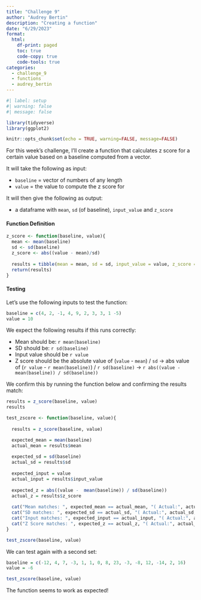 ```yaml
---
title: "Challenge 9"
author: "Audrey Bertin"
description: "Creating a function"
date: "6/29/2023"
format:
  html:
    df-print: paged
    toc: true
    code-copy: true
    code-tools: true
categories:
  - challenge_9
  - functions
  - audrey_bertin
---
```


```r
#| label: setup
#| warning: false
#| message: false

library(tidyverse)
library(ggplot2)

knitr::opts_chunk$set(echo = TRUE, warning=FALSE, message=FALSE)
```

For this week's challenge, I'll create a function that calculates z score for a certain value based on a baseline computed from a vector.

It will take the following as input:

- `baseline` = vector of numbers of any length
- `value` = the value to compute the z score for

It will then give the following as output:

- a dataframe with `mean`, `sd` (of baseline), `input_value` and `z_score`

#### Function Definition


```r
z_score <- function(baseline, value){
  mean <- mean(baseline)
  sd <- sd(baseline)
  z_score <- abs((value - mean)/sd)
  
  results = tibble(mean = mean, sd = sd, input_value = value, z_score = z_score)
  return(results)
}
```

#### Testing


Let's use the following inputs to test the function:

```r
baseline = c(4, 2, -1, 4, 9, 2, 3, 3, 1 -5)
value = 10
```


We expect the following results if this runs correctly:

- Mean should be: `r mean(baseline)`
- SD should be: `r sd(baseline)`
- Input value should be `r value`
- Z score should be the absolute value of (`value` - `mean`) / `sd` -> abs value of (`r value` - `r mean(baseline)`) / `r sd(baseline)` -> `r abs((value -  mean(baseline)) / sd(baseline))`

We confirm this by running the function below and confirming the results match:

```r
results = z_score(baseline, value)
results
```

```r
test_zscore <- function(baseline, value){
  
  results = z_score(baseline, value)

  expected_mean = mean(baseline)
  actual_mean = results$mean
  
  expected_sd = sd(baseline)
  actual_sd = results$sd
  
  expected_input = value
  actual_input = results$input_value
  
  expected_z = abs((value -  mean(baseline)) / sd(baseline))
  actual_z = results$z_score
  
  cat("Mean matches: ", expected_mean == actual_mean, "( Actual:", actual_mean, "Expected:", expected_mean, ")\n")
  cat("SD matches: ", expected_sd == actual_sd, "( Actual:", actual_sd, "Expected:", expected_sd, ")\n")
  cat("Input matches: ", expected_input == actual_input, "( Actual:", actual_input, "Expected:", expected_input, ")\n")
  cat("Z Score matches: ", expected_z == actual_z, "( Actual:", actual_z, "Expected:", expected_z, ")")
}

```

```r
test_zscore(baseline, value)
```


We can test again with a second set:


```r
baseline = c(-12, 4, 7, -3, 1, 1, 0, 8, 23, -3, -8, 12, -14, 2, 16)
value = -6
```

```r
test_zscore(baseline, value)
```


The function seems to work as expected!